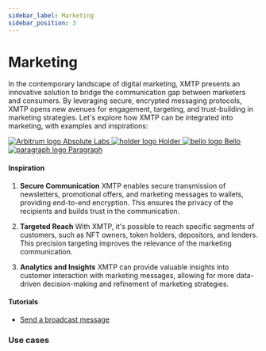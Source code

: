 ```yaml
---
sidebar_label: Marketing
sidebar_position: 3
---
```



# Marketing

In the contemporary landscape of digital marketing, XMTP presents an innovative solution to bridge the communication gap between marketers and consumers. By leveraging secure, encrypted messaging protocols, XMTP opens new avenues for engagement, targeting, and trust-building in marketing strategies. Let's explore how XMTP can be integrated into marketing, with examples and inspirations:

<div className="chain-list ">
  <a href="https://absolutelabs.io/" className="chain-item ">
    <img src={absolute} alt="Arbitrum logo" />
    <span>Absolute Labs</span>
  </a>
  <a href="https://www.holder.xyz/" className="chain-item ">
    <img src={holder} alt="holder logo" />
    <span>Holder</span>
  </a>
  <a href="https://www.bello.lol/" className="chain-item ">
    <img src={bello} alt="bello logo" />
    <span>Bello</span>
  </a>
  <a href="https://www.paragraph.xyz/" className="chain-item ">
    <img src={paragraph} alt="paragraph logo" />
    <span>Paragraph</span>
  </a>
</div>

#### Inspiration

1. **Secure Communication**
   XMTP enables secure transmission of newsletters, promotional offers, and marketing messages to wallets, providing end-to-end encryption. This ensures the privacy of the recipients and builds trust in the communication.

2. **Targeted Reach**
   With XMTP, it's possible to reach specific segments of customers, such as NFT owners, token holders, depositors, and lenders. This precision targeting improves the relevance of the marketing communication.

3. **Analytics and Insights**
   XMTP can provide valuable insights into customer interaction with marketing messages, allowing for more data-driven decision-making and refinement of marketing strategies.

#### Tutorials

- [Send a broadcast message](/docs/tutorials/broadcast)

### Use cases


<Usecases />
